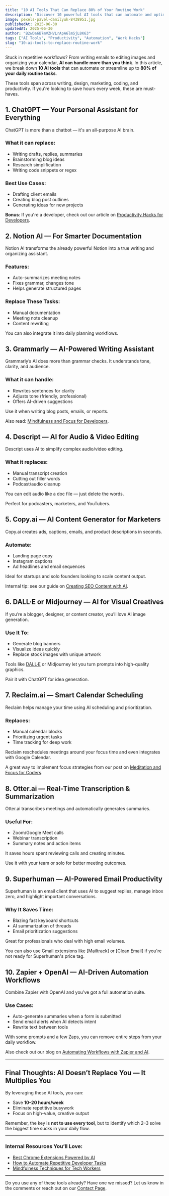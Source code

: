 ```yaml
---
title: "10 AI Tools That Can Replace 80% of Your Routine Work"
description: "Discover 10 powerful AI tools that can automate and optimize your routine tasks in writing, design, research, and productivity. Save time and boost efficiency with these AI-driven solutions."
image: pexels-pavel-danilyuk-8438951.jpg
publishedAt: 2025-06-30
updatedAt: 2025-06-30
author: "B2wDa6B7mVZHVLrApA6lmSjL8K63"
tags: ["AI Tools", "Productivity", "Automation", "Work Hacks"]
slug: "10-ai-tools-to-replace-routine-work"
---
```


Stuck in repetitive workflows? From writing emails to editing images and organizing your calendar, **AI can handle more than you think**. In this article, we break down **10 AI tools** that can automate or streamline up to **80% of your daily routine tasks**.

These tools span across writing, design, marketing, coding, and productivity. If you're looking to save hours every week, these are must-haves.

## 1. ChatGPT — Your Personal Assistant for Everything

ChatGPT is more than a chatbot — it's an all-purpose AI brain.

### What it can replace:
- Writing drafts, replies, summaries
- Brainstorming blog ideas
- Research simplification
- Writing code snippets or regex

### Best Use Cases:
- Drafting client emails
- Creating blog post outlines
- Generating ideas for new projects

**Bonus**: If you're a developer, check out our article on [Productivity Hacks for Developers](/blogs/automating-repetitive-tasks-productivity-hacks).

## 2. Notion AI — For Smarter Documentation

Notion AI transforms the already powerful Notion into a true writing and organizing assistant.

### Features:
- Auto-summarizes meeting notes
- Fixes grammar, changes tone
- Helps generate structured pages

### Replace These Tasks:
- Manual documentation
- Meeting note cleanup
- Content rewriting

You can also integrate it into daily planning workflows.

## 3. Grammarly — AI-Powered Writing Assistant

Grammarly’s AI does more than grammar checks. It understands tone, clarity, and audience.

### What it can handle:
- Rewrites sentences for clarity
- Adjusts tone (friendly, professional)
- Offers AI-driven suggestions

Use it when writing blog posts, emails, or reports.

Also read: [Mindfulness and Focus for Developers](/blog/mindfulness-and-meditation-techniques).

## 4. Descript — AI for Audio & Video Editing

Descript uses AI to simplify complex audio/video editing.

### What it replaces:
- Manual transcript creation
- Cutting out filler words
- Podcast/audio cleanup

You can edit audio like a doc file — just delete the words.

Perfect for podcasters, marketers, and YouTubers.

## 5. Copy.ai — AI Content Generator for Marketers

Copy.ai creates ads, captions, emails, and product descriptions in seconds.

### Automate:
- Landing page copy
- Instagram captions
- Ad headlines and email sequences

Ideal for startups and solo founders looking to scale content output.

Internal tip: see our guide on [Creating SEO Content with AI](/blog/seo-friendly-article-with-ai).

## 6. DALL·E or Midjourney — AI for Visual Creatives

If you’re a blogger, designer, or content creator, you’ll love AI image generation.

### Use It To:
- Generate blog banners
- Visualize ideas quickly
- Replace stock images with unique artwork

Tools like [DALL·E](https://openai.com/dall-e) or Midjourney let you turn prompts into high-quality graphics.

Pair it with ChatGPT for idea generation.

## 7. Reclaim.ai — Smart Calendar Scheduling

Reclaim helps manage your time using AI scheduling and prioritization.

### Replaces:
- Manual calendar blocks
- Prioritizing urgent tasks
- Time tracking for deep work

Reclaim reschedules meetings around your focus time and even integrates with Google Calendar.

A great way to implement focus strategies from our post on [Meditation and Focus for Coders](/blog/mindfulness-and-meditation-techniques).

## 8. Otter.ai — Real-Time Transcription & Summarization

Otter.ai transcribes meetings and automatically generates summaries.

### Useful For:
- Zoom/Google Meet calls
- Webinar transcription
- Summary notes and action items

It saves hours spent reviewing calls and creating minutes.

Use it with your team or solo for better meeting outcomes.

## 9. Superhuman — AI-Powered Email Productivity

Superhuman is an email client that uses AI to suggest replies, manage inbox zero, and highlight important conversations.

### Why It Saves Time:
- Blazing fast keyboard shortcuts
- AI summarization of threads
- Email prioritization suggestions

Great for professionals who deal with high email volumes.

You can also use Gmail extensions like [Mailtrack] or [Clean Email] if you're not ready for Superhuman's price tag.

## 10. Zapier + OpenAI — AI-Driven Automation Workflows

Combine Zapier with OpenAI and you’ve got a full automation suite.

### Use Cases:
- Auto-generate summaries when a form is submitted
- Send email alerts when AI detects intent
- Rewrite text between tools

With some prompts and a few Zaps, you can remove entire steps from your daily workflow.

Also check out our blog on [Automating Workflows with Zapier and AI](/blog/automating-repetitive-tasks-productivity-hacks).

---

## Final Thoughts: AI Doesn’t Replace You — It Multiplies You

By leveraging these AI tools, you can:
- Save **10–20 hours/week**
- Eliminate repetitive busywork
- Focus on high-value, creative output

Remember, the key is **not to use every tool**, but to identify which 2–3 solve the biggest time sucks in your daily flow.

---

### Internal Resources You’ll Love:

- [Best Chrome Extensions Powered by AI](/blogs/best-chrome-extensions-powered-by-ai)
- [How to Automate Repetitive Developer Tasks](/blogs/automating-repetitive-tasks-productivity-hacks)
- [Mindfulness Techniques for Tech Workers](/blogs/mindfulness-and-meditation-techniques)

---

Do you use any of these tools already? Have one we missed? Let us know in the comments or reach out on our [Contact Page](/contact).
